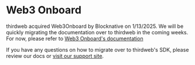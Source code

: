 # Web3 Onboard

thirdweb acquired Web3Onboard by Blocknative on 1/13/2025. We will be quickly migrating the documentation over to thirdweb in the coming weeks. For now, please refer to [Web3 Onboard's documentation](https://onboard.blocknative.com/docs/overview/introduction)

If you have any questions on how to migrate over to thirdweb's SDK, please review our docs or [visit our support site](https://thirdweb.com/support). 